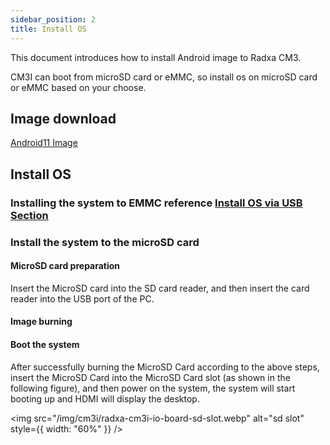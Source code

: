 ```yaml
---
sidebar_position: 2
title: Install OS
---
```



This document introduces how to install Android image to Radxa CM3.

CM3I can boot from microSD card or eMMC, so install os on microSD card or eMMC based on your choose.

## Image download

[Android11 Image](https://github.com/radxa/manifests/releases/download/android11-radxa-20240724/Radxa_CM3I_Android11_r12-20240724-gpt.zip)

## Install OS

### Installing the system to EMMC reference <a href="../../low-level-dev/maskrom">Install OS via USB Section</a>

### Install the system to the microSD card

#### MicroSD card preparation

Insert the MicroSD card into the SD card reader, and then insert the card reader into the USB port of the PC.

#### Image burning

<Etcher />

#### Boot the system

After successfully burning the MicroSD Card according to the above steps, insert the MicroSD Card into the MicroSD Card slot (as shown in the following figure), and then power on the system, the system will start booting up and HDMI will display the desktop.

<img
  src="/img/cm3i/radxa-cm3i-io-board-sd-slot.webp"
  alt="sd slot"
  style={{ width: "60%" }}
/>
